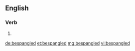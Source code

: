 ==English==

===Verb===
{{head|en|verb form}}

# {{en-past of|bespangle}}

[[de:bespangled]]
[[et:bespangled]]
[[mg:bespangled]]
[[vi:bespangled]]